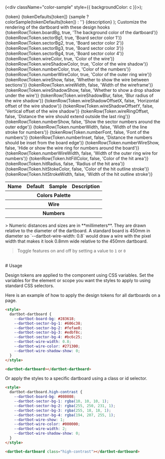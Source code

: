 
  (<div className="color-sample" style={{ backgroundColor: c  }}></div>);

  <tr>
    <td>{token}</td>
    <td>{tokenDefaults[token]}</td>
    <td>{sample ? colorSample(tokenDefaults[token]) : ''}</td>
    <td>{description} </td>
  </tr>
);

<Meta title="Design Tokens" name="tokens" />

<style>
  {`
    .color-sample {
      width: 4em;
      height: 1.5em;
      border-radius: .2em;
    }

    tbody > tr > td:nth-child(1) {
      white-space: nowrap;
    }
  `}
</style>

<Title>Design Tokens</Title>
<Subtitle>Customize the rendering of the dartboard with these design hooks</Subtitle>

<table>
  <thead>
    <tr>
      <th>Name</th>
      <th>Default</th>
      <th>Sample</th>
      <th>Description</th>
    </tr>
  </thead>
  <tbody>
    <tr>
      <th colSpan="4">
      Colors Palette
      </th>
    </tr>
    {tokenRow(Token.boardBg, true, 'The background color of the dartboard')}
    {tokenRow(Token.sectorBg1, true, 'Board sector color 1')}
    {tokenRow(Token.sectorBg2, true, 'Board sector color 2')}
    {tokenRow(Token.sectorBg3, true, 'Board sector color 3')}
    {tokenRow(Token.sectorBg4, true, 'Board sector color 4')}
    {tokenRow(Token.wireColor, true, 'Color of the wire')}
    {tokenRow(Token.wireShadowColor, true, 'Color of the wire shadow')}
    {tokenRow(Token.numberColor, true, 'Color of the numbers')}
    {tokenRow(Token.numberWireColor, true, 'Color of the outer ring wire')}
    <tr>
      <th colSpan="4">
      Wire
      </th>
    </tr>
    {tokenRow(Token.wireShow, false, 'Whether to show the wire between sections')}
    {tokenRow(Token.wireWidth, false, 'Width of the wireframe')}
    {tokenRow(Token.wireShadowShow, false, 'Whether to show a drop shadow under the wire')}
    {tokenRow(Token.wireShadowBlur, false, 'Blur radius of the wire shadow')}
    {tokenRow(Token.wireShadowOffsetX, false, 'Horizontal offset of the wire shadow')}
    {tokenRow(Token.wireShadowOffsetY, false, 'Vertical offset of the wire shadow')}
    {tokenRow(Token.wireRingOffset, false, 'Distance the wire should extend outside the last ring')}
    <tr>
      <th colSpan="4">
      Numbers
      </th>
    </tr>
    {tokenRow(Token.numberShow, false, 'Show the sector numbers around the outer edge')}
    {tokenRow(Token.numberWidth, false, 'Width of the line stroke for numbers')}
    {tokenRow(Token.numberFont, false, 'Font of the numbers')}
    {tokenRow(Token.numberInset, false, 'Distance the numbers should be inset from the board edge')}
    {tokenRow(Token.numberWireShow, false, 'Hide or show the wire ring for numbers around the board')}
    {tokenRow(Token.numberWireWidth, false, 'Width of the outer ring wire for numbers')}
    {tokenRow(Token.hitFillColor, false, 'Color of the hit area')}
    {tokenRow(Token.hitRadius, false, 'Radius of the hit area')}
    {tokenRow(Token.hitStokeColor, false, 'Color of the hit outline stroke')}
    {tokenRow(Token.hitStrokeWidth, false, 'Width of the hit outline stroke')}
  </tbody>
</table>
> Numeric distances and sizes are in **millimeters**. They are drawn relative to the diameter of the dartboard.
  A standard board is 450mm in diameter so `--dartbot-wire-width: 0.8` would
  draw a wire with the pixel width that makes it look 0.8mm wide relative to the 450mm dartboard.

> Toggle features on and off by setting a value to <code>1</code> or <code>0</code>

<br />
# Usage

Design tokens are applied to the component using CSS variables. Set the
variables for the element or scope you want the styles to apply to
using standard CSS selectors.

Here is an example of how to apply the design tokens for all dartboards on a page.
```html
<style>
  dartbot-dartboard {
    --dartbot-board-bg: #283618;
    --dartbot-sector-bg-1: #606c38;
    --dartbot-sector-bg-2: #fefae0;
    --dartbot-sector-bg-3: #edbf8c;
    --dartbot-sector-bg-4: #bc6c25;
    --dartbot-wire-width: 0.8;
    --dartbot-wire-color: #271300;
    --dartbot-wire-shadow-show: 0;
  }
</style>

<dartbot-dartboard></dartbot-dartboard>
```

<style>
{`
dartbot-dartboard {
  max-height: 30em;
  --dartbot-board-bg: #283618;
  --dartbot-sector-bg-1: #606c38;
  --dartbot-sector-bg-2: #fefae0;
  --dartbot-sector-bg-3: #edbf8c;
  --dartbot-sector-bg-4: #bc6c25;
  --dartbot-wire-width: 0.8;
  --dartbot-wire-color: #271300;
  --dartbot-wire-shadow-show: 0;
}
`}
</style>

<dartbot-dartboard></dartbot-dartboard>

Or apply the styles to a specific dartboard using a class or id selector.
```html
<style>
  dartbot-dartboard.high-contrast {
    --dartbot-board-bg: #080808;
    --dartbot-sector-bg-1: rgba(10, 10, 10, 1);
    --dartbot-sector-bg-2: rgba(255, 250, 231, 1);
    --dartbot-sector-bg-3: rgba(255, 18, 18, 1);
    --dartbot-sector-bg-4: rgba(194, 207, 255, 1);
    --dartbot-wire-show: 1;
    --dartbot-wire-color: #000000;
    --dartbot-wire-width: 2;
    --dartbot-wire-shadow-show: 0;
  }
</style>

<dartbot-dartboard class="high-contrast"></dartbot-dartboard>
```

<style>
{`
  dartbot-dartboard.high-contrast {
    --dartbot-board-bg: #080808;
    --dartbot-sector-bg-1: rgba(10, 10, 10, 1);
    --dartbot-sector-bg-2: rgba(255, 250, 231, 1);
    --dartbot-sector-bg-3: rgba(255, 18, 18, 1);
    --dartbot-sector-bg-4: rgba(194, 207, 255, 1);
    --dartbot-wire-show: 1;
    --dartbot-wire-color: #000000;
    --dartbot-wire-width: 2;
    --dartbot-wire-shadow-show: 0;
  }
`}
</style>

<dartbot-dartboard class="high-contrast"></dartbot-dartboard>